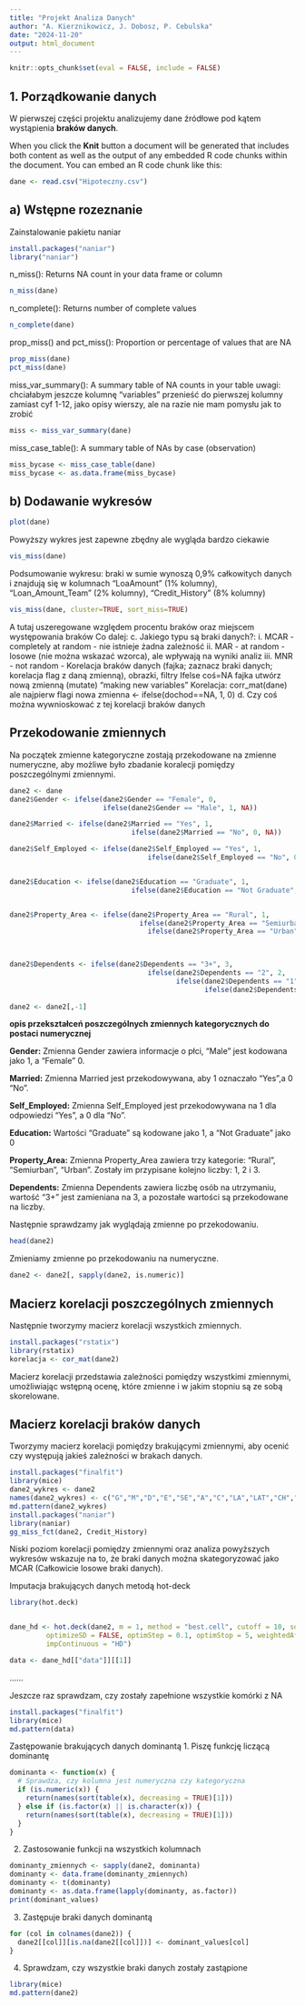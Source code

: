 ```yaml
---
title: "Projekt Analiza Danych"
author: "A. Kierznikowicz, J. Dobosz, P. Cebulska"
date: "2024-11-20"
output: html_document
---
```


```r
knitr::opts_chunk$set(eval = FALSE, include = FALSE)
```

## 1. Porządkowanie danych

W pierwszej części projektu analizujemy dane źródłowe pod kątem wystąpienia **braków danych**.

When you click the **Knit** button a document will be generated that includes both content as well as the output of any embedded R code chunks within the document. You can embed an R code chunk like this:

```r
dane <- read.csv("Hipoteczny.csv")
```

## a) Wstępne rozeznanie

Zainstalowanie pakietu naniar

```r
install.packages("naniar")
library("naniar")
```

n_miss(): Returns NA count in your data frame or column

```r
n_miss(dane)
```

n_complete(): Returns number of complete values

```r
n_complete(dane)
```

prop_miss() and pct_miss(): Proportion or percentage of values that are NA

```r
prop_miss(dane)
pct_miss(dane)
```

miss_var_summary(): A summary table of NA counts in your table uwagi: chciałabym jeszcze kolumnę "variables" przenieść do pierwszej kolumny zamiast cyf 1-12, jako opisy wierszy, ale na razie nie mam pomysłu jak to zrobić

```r
miss <- miss_var_summary(dane)
```

miss_case_table(): A summary table of NAs by case (observation)

```r
miss_bycase <- miss_case_table(dane)
miss_bycase <- as.data.frame(miss_bycase)
```

## b) Dodawanie wykresów

```r
plot(dane)
```

Powyższy wykres jest zapewne zbędny ale wygląda bardzo ciekawie

```r
vis_miss(dane)
```

Podsumowanie wykresu: braki w sumie wynoszą 0,9% całkowitych danych i znajdują się w kolumnach "LoaAmount" (1% kolumny), "Loan_Amount_Team" (2% kolumny), "Credit_History" (8% kolumny)

```r
vis_miss(dane, cluster=TRUE, sort_miss=TRUE)
```

A tutaj uszeregowane względem procentu braków oraz miejscem występowania braków Co dalej: c. Jakiego typu są braki danych?: i. MCAR - completely at random - nie istnieje żadna zależność ii. MAR - at random - losowe (nie można wskazać wzorca), ale wpływają na wyniki analiz iii. MNR - not random - Korelacja braków danych (fajka; zaznacz braki danych; korelacja flag z daną zmienną), obrazki, filtry Ifelse coś=NA fajka utwórz nową zmienną (mutate) "making new variables" Korelacja: corr_mat(dane) ale najpierw flagi nowa zmienna \<- ifelse(dochod==NA, 1, 0) d. Czy coś można wywnioskować z tej korelacji braków danych

## Przekodowanie zmiennych

Na początek zmienne kategoryczne zostają przekodowane na zmienne numeryczne, aby możliwe było zbadanie koralecji pomiędzy poszczególnymi zmiennymi.

```r
dane2 <- dane
dane2$Gender <- ifelse(dane2$Gender == "Female", 0,
                       ifelse(dane2$Gender == "Male", 1, NA))

dane2$Married <- ifelse(dane2$Married == "Yes", 1, 
                              ifelse(dane2$Married == "No", 0, NA))

dane2$Self_Employed <- ifelse(dane2$Self_Employed == "Yes", 1, 
                                  ifelse(dane2$Self_Employed == "No", 0, NA))


dane2$Education <- ifelse(dane2$Education == "Graduate", 1, 
                              ifelse(dane2$Education == "Not Graduate", 0, NA))


dane2$Property_Area <- ifelse(dane2$Property_Area == "Rural", 1, 
                                ifelse(dane2$Property_Area == "Semiurban", 2, 
                                  ifelse(dane2$Property_Area == "Urban", 3, NA)))
                            


dane2$Dependents <- ifelse(dane2$Dependents == "3+", 3, 
                                  ifelse(dane2$Dependents == "2", 2, 
                                         ifelse(dane2$Dependents == "1", 1,
                                                ifelse(dane2$Dependents == "0", 0, NA))))
                           
dane2 <- dane2[,-1]
```

**opis przekształceń poszczególnych zmiennych kategorycznych do postaci numerycznej**

**Gender:** Zmienna Gender zawiera informacje o płci, "Male" jest kodowana jako 1, a "Female" 0.

**Married:** Zmienna Married jest przekodowywana, aby 1 oznaczało "Yes",a 0 "No".

**Self_Employed:** Zmienna Self_Employed jest przekodowywana na 1 dla odpowiedzi "Yes", a 0 dla "No".

**Education:** Wartości "Graduate" są kodowane jako 1, a "Not Graduate" jako 0

**Property_Area:** Zmienna Property_Area zawiera trzy kategorie: "Rural", "Semiurban", "Urban". Zostały im przypisane kolejno liczby: 1, 2 i 3.

**Dependents:** Zmienna Dependents zawiera liczbę osób na utrzymaniu, wartość "3+" jest zamieniana na 3, a pozostałe wartości są przekodowane na liczby.

Następnie sprawdzamy jak wyglądają zmienne po przekodowaniu.

```r
head(dane2)
```

Zmieniamy zmienne po przekodowaniu na numeryczne.

```r
dane2 <- dane2[, sapply(dane2, is.numeric)]
```

## Macierz korelacji poszczególnych zmiennych

Następnie tworzymy macierz korelacji wszystkich zmiennych.

```r
install.packages("rstatix")
library(rstatix)
korelacja <- cor_mat(dane2)
```

Macierz korelacji przedstawia zależności pomiędzy wszystkimi zmiennymi, umożliwiając wstępną ocenę, które zmienne i w jakim stopniu są ze sobą skorelowane.

## Macierz korelacji braków danych

Tworzymy macierz korelacji pomiędzy brakującymi zmiennymi, aby ocenić czy występują jakieś zależności w brakach danych.

```r
install.packages("finalfit")
library(mice)
dane2_wykres <- dane2 
names(dane2_wykres) <- c("G","M","D","E","SE","A","C","LA","LAT","CH","PA")
md.pattern(dane2_wykres)
install.packages("naniar")
library(naniar)
gg_miss_fct(dane2, Credit_History)
```
Niski poziom korelacji pomiędzy zmiennymi oraz analiza powyższych wykresów wskazuje na to, że braki danych można skategoryzować jako MCAR (Całkowicie losowe braki danych).



Imputacja brakujących danych metodą hot-deck
```r
library(hot.deck)


dane_hd <- hot.deck(dane2, m = 1, method = "best.cell", cutoff = 10, sdCutoff = 1,
         optimizeSD = FALSE, optimStep = 0.1, optimStop = 5, weightedAffinity = FALSE,
         impContinuous = "HD")

data <- dane_hd[["data"]][[1]]
```

......

Jeszcze raz sprawdzam, czy zostały zapełnione wszystkie komórki z NA
```r
install.packages("finalfit")
library(mice)
md.pattern(data)
```

Zastępowanie brakujących danych dominantą
1. Piszę funkcję liczącą dominantę
```r
dominanta <- function(x) {
  # Sprawdza, czy kolumna jest numeryczna czy kategoryczna
  if (is.numeric(x)) {
    return(names(sort(table(x), decreasing = TRUE)[1]))
  } else if (is.factor(x) || is.character(x)) {
    return(names(sort(table(x), decreasing = TRUE)[1]))
  }
}
```
2. Zastosowanie funkcji na wszystkich kolumnach
```r
dominanty_zmiennych <- sapply(dane2, dominanta)
dominanty <- data.frame(dominanty_zmiennych)
dominanty <- t(dominanty)
dominanty <- as.data.frame(lapply(dominanty, as.factor))
print(dominant_values)
```
3. Zastępuje braki danych dominantą
```r
for (col in colnames(dane2)) {
  dane2[[col]][is.na(dane2[[col]])] <- dominant_values[col]
}
```
4. Sprawdzam, czy wszystkie braki danych zostały zastąpione
```r
library(mice)
md.pattern(dane2)
```

